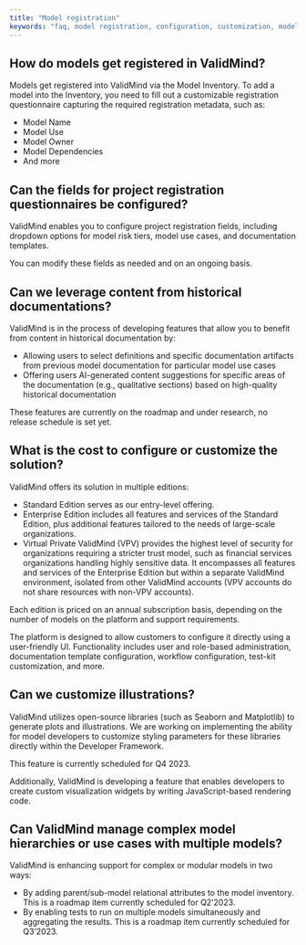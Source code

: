 ```yaml
---
title: "Model registration"
keywords: "faq, model registration, configuration, customization, model risk management, ValidMind"
---
```


## How do models get registered in ValidMind?

Models get registered into ValidMind via the Model Inventory. To add a model into the Inventory, you need to fill out a customizable registration questionnaire capturing the required registration metadata, such as:

- Model Name
- Model Use
- Model Owner
- Model Dependencies
- And more

## Can the fields for project registration questionnaires be configured?

ValidMind enables you to configure project registration fields, including dropdown options for model risk tiers, model use cases, and documentation templates. 

You can modify these fields as needed and on an ongoing basis.

## Can we leverage content from historical documentations? 

ValidMind is in the process of developing features that allow you to benefit from content in historical documentation by:

- Allowing users to select definitions and specific documentation artifacts from previous model documentation for particular model use cases
- Offering users AI-generated content suggestions for specific areas of the documentation (e.g., qualitative sections) based on high-quality historical documentation

These features are currently on the roadmap and under research, no release schedule is set yet.

## What is the cost to configure or customize the solution?

ValidMind offers its solution in multiple editions:

- Standard Edition serves as our entry-level offering.
- Enterprise Edition includes all features and services of the Standard Edition, plus additional features tailored to the needs of large-scale organizations.
- Virtual Private ValidMind (VPV) provides the highest level of security for organizations requiring a stricter trust model, such as financial services organizations handling highly sensitive data. It encompasses all features and services of the Enterprise Edition but within a separate ValidMind environment, isolated from other ValidMind accounts (VPV accounts do not share resources with non-VPV accounts).

Each edition is priced on an annual subscription basis, depending on the number of models on the platform and support requirements.

The platform is designed to allow customers to configure it directly using a user-friendly UI. Functionality includes user and role-based administration, documentation template configuration, workflow configuration, test-kit customization, and more.

## Can we customize illustrations?

ValidMind utilizes open-source libraries (such as Seaborn and Matplotlib) to generate plots and illustrations. We are working on implementing the ability for model developers to customize styling parameters for these libraries directly within the Developer Framework.

This feature is currently scheduled for Q4 2023.

Additionally, ValidMind is developing a feature that enables developers to create custom visualization widgets by writing JavaScript-based rendering code.

## Can ValidMind manage complex model hierarchies or use cases with multiple models?

ValidMind is enhancing support for complex or modular models in two ways:

- By adding parent/sub-model relational attributes to the model inventory. This is a roadmap item currently scheduled for Q2’2023.
- By enabling tests to run on multiple models simultaneously and aggregating the results. This is a roadmap item currently scheduled for Q3’2023.

